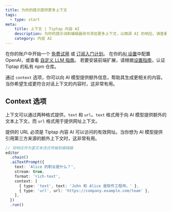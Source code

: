 ```yaml
---
title: 为你的提示提供更多上下文
tags:
  - type: start
meta:
    title: 上下文 | Tiptap 内容 AI
    description: 为你的提示词和编辑器命令添加更多上下文，以微调 AI 的响应。请查看我们的文档了解更多信息。
    category: 内容 AI
---
```



<Requirements>
    <RequirementItem label="1. 激活试用或订阅">
        在你的账户中开始一个 <a href="https://cloud.tiptap.dev/v2?trial=true">免费试用</a> 或 <a href="https://cloud.tiptap.dev/v2/billing">订阅入门计划</a>。
    </RequirementItem>
    <RequirementItem label="2. 集成 AI 提供商">
        在你的<a href="https://cloud.tiptap.dev/v2/cloud/ai">AI 设置</a>中配置 OpenAI，或查看 <a href="/content-ai/capabilities/generation/custom-llms">自定义 LLM 指南</a>。
    </RequirementItem>
    <RequirementItem label="3. 从私有仓库安装">
        若要安装前端扩展，请根据<a href="/guides/pro-extensions">设置指南</a>，认证 Tiptap 的私有 npm 仓库。
    </RequirementItem>
</Requirements>

通过 `context` 选项，你可以向 AI 模型提供额外信息，帮助其生成更相关的内容。当你希望生成更符合对话上下文的内容时，这非常有用。

<CodeDemo isPro path="/Extensions/AiContext" />

## Context 选项

上下文可以通过两种格式提供，`text` 和 `url`。`text` 格式用于向 AI 模型提供额外的文本上下文，而 `url` 格式用于提供网址上下文。

<Callout title="URL 要求" variant="warning">
    提供的 URL 必须是 Tiptap 内容 AI 可以访问的有效网址。当你想为 AI 模型提供引用第三方来源的额外上下文时，这非常有用。
</Callout>

```ts
// 将响应作为富文本流式传输到编辑器
editor
  .chain()
  .aiTextPrompt({
    text: 'Alice 的职业是什么？',
    stream: true,
    format: 'rich-text',
    context: [
      { type: 'text', text: 'John 和 Alice 是软件工程师。' },
      { type: 'url', url: 'https://company.example.com/team' },
    ],
  })
  .run()
```